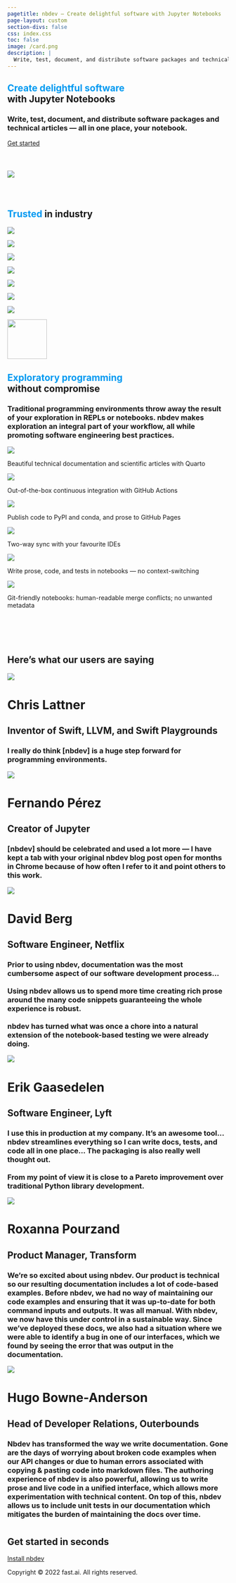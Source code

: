 ```yaml
---
pagetitle: nbdev – Create delightful software with Jupyter Notebooks
page-layout: custom
section-divs: false
css: index.css
toc: false
image: /card.png
description: |
  Write, test, document, and distribute software packages and technical articles — all in one place, your notebook.
---
```


::: {.hero-banner .content-block}

# <span style='color:#009AF1'>Create delightful software</span><br>with Jupyter Notebooks

### Write, test, document, and distribute software packages and technical articles — all in one place, your notebook.

[Get started](https://nbdev.fast.ai){.btn-action-primary .btn-action .btn .btn-success .btn-lg role="button"}

![](card.png){style="margin-top: 40px; margin-bottom: 40px"}

:::

::: {.hero-banner .mid-content}

## <span style='color:#009AF1'>Trusted</span> in industry

::: {.grid style="column-gap: 60px"}
::: {.g-col-12 .g-col-sm-6 .g-col-md-3}
![](netflix.svg)
:::
::: {.g-col-12 .g-col-sm-6 .g-col-md-3}
![](transform.svg)
:::
::: {.g-col-12 .g-col-sm-6 .g-col-md-3}
![](outerbounds.svg)
:::
::: {.g-col-12 .g-col-sm-6 .g-col-md-3}
![](novetta.svg)
:::
::: {.g-col-12 .g-col-sm-6 .g-col-md-3}
![](amd.svg)
:::
::: {.g-col-12 .g-col-sm-6 .g-col-md-3}
![](overstory.svg)
:::
::: {.g-col-12 .g-col-sm-6 .g-col-md-3}
![](bom.svg)
:::
::: {.g-col-12 .g-col-sm-6 .g-col-md-3}
![](fastai.svg){width=90px}
:::
:::

:::

::: {.content-block}

::: {.hero-banner}
## <span style='color:#009AF1'>Exploratory programming</span><br>without compromise

### Traditional programming environments throw away the result of your exploration in REPLs or notebooks. nbdev makes exploration an integral part of your workflow, all while promoting software engineering best practices.
:::

::: {.grid .gap-4 style="padding-bottom: 60px"}

::: {.feature .g-col-12 .g-col-sm-6 .g-col-md-4}
![](docs.svg)

Beautiful technical documentation and scientific articles with Quarto
:::
::: {.feature .g-col-12 .g-col-sm-6 .g-col-md-4}
![](testing.svg)

Out-of-the-box continuous integration with GitHub Actions
:::
::: {.feature .g-col-12 .g-col-sm-6 .g-col-md-4}
![](packaging.svg)

Publish code to PyPI and conda, and prose to GitHub Pages
:::
::: {.feature .g-col-12 .g-col-sm-6 .g-col-md-4}
![](vscode.svg)

Two-way sync with your favourite IDEs
:::
::: {.feature .g-col-12 .g-col-sm-6 .g-col-md-4}
![](jupyter.svg)

Write prose, code, and tests in notebooks — no context-switching
:::
::: {.feature .g-col-12 .g-col-sm-6 .g-col-md-4}
![](git.svg)

Git-friendly notebooks: human-readable merge conflicts; no unwanted metadata
:::

:::

:::


::: {.mid-content}

::: {.hero-banner}
## Here's what our users are saying
:::

::: {.content-block .grid .gap-4}

::: {.testimonial .g-col-12 .g-col-md-6}
![](chris-lattner.png)

# Chris Lattner

## Inventor of Swift, LLVM, and Swift Playgrounds

### I really do think [nbdev] is a huge step forward for programming environments.
:::

::: {.testimonial .g-col-12 .g-col-md-6}
![](fernando-pérez.jpeg)

# Fernando Pérez

## Creator of Jupyter

### [nbdev] should be celebrated and used a lot more — I have kept a tab with your original nbdev blog post open for months in Chrome because of how often I refer to it and point others to this work.
:::

::: {.testimonial .g-col-12 .g-col-md-6}

![](david-berg.jpeg)

# David Berg

## Software Engineer, Netflix

### Prior to using nbdev, documentation was the most cumbersome aspect of our software development process…<br><br>Using nbdev allows us to spend more time creating rich prose around the many code snippets guaranteeing the whole experience is robust.<br><br>nbdev has turned what was once a chore into a natural extension of the notebook-based testing we were already doing.
:::

::: {.testimonial .g-col-12 .g-col-md-6}
![](erik-gaasedelen.jpeg)

# Erik Gaasedelen

## Software Engineer, Lyft

### I use this in production at my company. It’s an awesome tool… nbdev streamlines everything so I can write docs, tests, and code all in one place… The packaging is also really well thought out.<br><br>From my point of view it is close to a Pareto improvement over traditional Python library development.
:::

::: {.testimonial .g-col-12 .g-col-md-6}
![](roxanna-pourzand.jpeg)

# Roxanna Pourzand

## Product Manager, Transform

### We’re so excited about using nbdev. Our product is technical so our resulting documentation includes a lot of code-based examples. Before nbdev, we had no way of maintaining our code examples and ensuring that it was up-to-date for both command inputs and outputs. It was all manual. With nbdev, we now have this under control in a sustainable way. Since we’ve deployed these docs, we also had a situation where we were able to identify a bug in one of our interfaces, which we found by seeing the error that was output in the documentation.
:::

::: {.testimonial .g-col-12 .g-col-md-6}
![](hugo-bowne-anderson.jpeg)

# Hugo Bowne-Anderson

## Head of Developer Relations, Outerbounds

### Nbdev has transformed the way we write documentation. Gone are the days of worrying about broken code examples when our API changes or due to human errors associated with copying & pasting code into markdown files. The authoring experience of nbdev is also powerful, allowing us to write prose and live code in a unified interface, which allows more experimentation with technical content. On top of this,  nbdev allows us to include unit tests in our documentation which mitigates the burden of maintaining the docs over time. 
:::

:::

:::

::: {.hero-banner .content-block style="margin-top: 40px"}
## Get started in seconds

[Install nbdev](https://nbdev.fast.ai){.btn-action-primary .btn-action .btn .btn-success .btn-lg role="button"}
:::

::: {.footer .content-block}
Copyright © 2022 fast.ai. All rights reserved.
:::
